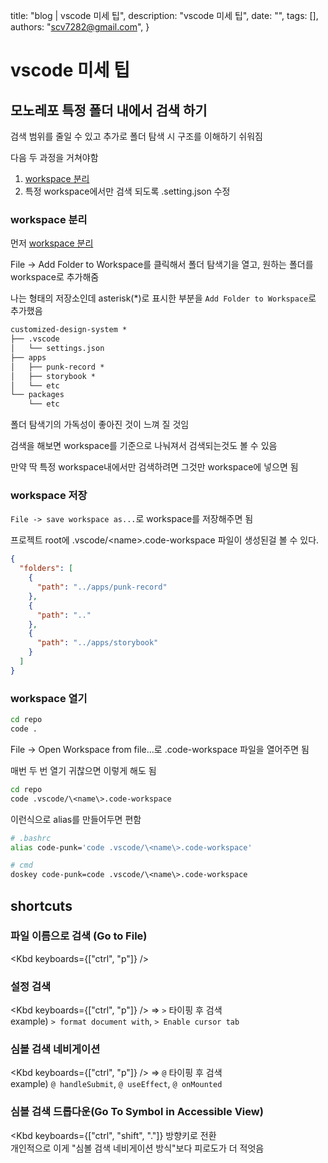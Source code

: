   title: "blog | vscode 미세 팁",
  description: "vscode 미세 팁",
  date: "",
  tags: [],
  authors: "scv7282@gmail.com",
}

# vscode 미세 팁

## 모노레포 특정 폴더 내에서 검색 하기

검색 범위를 줄일 수 있고 추가로 폴더 탐색 시 구조를 이해하기 쉬워짐

다음 두 과정을 거쳐야함

1. [workspace 분리](https://code.visualstudio.com/docs/editor/workspaces)
2. 특정 workspace에서만 검색 되도록 .setting.json 수정

### workspace 분리

먼저 [workspace 분리](https://code.visualstudio.com/docs/editor/workspaces)

File -> Add Folder to Workspace를 클릭해서 폴더 탐색기을 열고, 원하는 폴더를 workspace로 추가해줌

<MDXImage src="/images/vscode_tip_3.png" width={450} className="m-2" />

나는 형태의 저장소인데 asterisk(\*)로 표시한 부분을 `Add Folder to Workspace`로 추가했음

```txt
customized-design-system *
├── .vscode
│   └── settings.json
├── apps
│   ├── punk-record *
│   ├── storybook *
│   └── etc
└── packages
    └── etc
```

<MDXImage src="/images/vscode_tip_4.png" width={450} className="m-2" />

폴더 탐색기의 가독성이 좋아진 것이 느껴 질 것임

검색을 해보면 workspace를 기준으로 나눠져서 검색되는것도 볼 수 있음

만약 딱 특정 workspace내에서만 검색하려면 그것만 workspace에 넣으면 됨

### workspace 저장

`File -> save workspace as...`로 workspace를 저장해주면 됨

<MDXImage src="/images/vscode_tip_3.png" width={450} className="m-2" />

프로젝트 root에 .vscode/\<name\>.code-workspace 파일이 생성된걸 볼 수 있다.

```json
{
  "folders": [
    {
      "path": "../apps/punk-record"
    },
    {
      "path": ".."
    },
    {
      "path": "../apps/storybook"
    }
  ]
}
```

### workspace 열기

```sh
cd repo
code .
```

File -> Open Workspace from file...로 .code-workspace 파일을 열어주면 됨

<MDXImage src="/images/vscode_tip_3.png" width={450} className="m-2" />

매번 두 번 열기 귀찮으면 이렇게 해도 됨

```sh
cd repo
code .vscode/\<name\>.code-workspace
```

이런식으로 alias를 만들어두면 편함

```sh
# .bashrc
alias code-punk='code .vscode/\<name\>.code-workspace'

# cmd
doskey code-punk=code .vscode/\<name\>.code-workspace
```

## shortcuts

### 파일 이름으로 검색 (Go to  File)
<Kbd keyboards={["ctrl", "p"]} />

### 설정 검색
<Kbd keyboards={["ctrl", "p"]} /> => `>` 타이핑 후 검색\
example) `> format document with`, `> Enable cursor tab`

### 심볼 검색 네비게이션
<Kbd keyboards={["ctrl", "p"]} /> => `@` 타이핑 후 검색\
example) `@ handleSubmit`, `@ useEffect`, `@ onMounted`

<MDXFlex>
  <MDXImage src="/images/vscode_tip_1.png" width={450} className="m-2" />
  <MDXImage src="/images/vscode_tip_2.png" width={450} className="m-2" />
</MDXFlex>

### 심볼 검색 드롭다운(Go To Symbol in Accessible View)
<Kbd keyboards={["ctrl", "shift", "."]} 방향키로 전환\
개인적으로 이게 "심볼 검색 네비게이션 방식"보다 피로도가 더 적엇음



